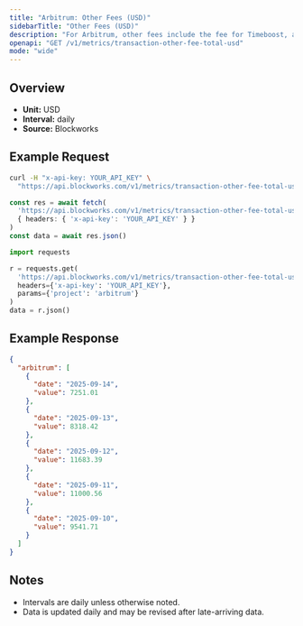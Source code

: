 ```yaml
---
title: "Arbitrum: Other Fees (USD)"
sidebarTitle: "Other Fees (USD)"
description: "For Arbitrum, other fees include the fee for Timeboost, an priroty auction for access to transactions with no delay compared to 200ms delay for the chain's sequencer"
openapi: "GET /v1/metrics/transaction-other-fee-total-usd"
mode: "wide"
---
```


## Overview

- **Unit:** USD
- **Interval:** daily
- **Source:** Blockworks

## Example Request

<CodeGroup>

```bash cURL
curl -H "x-api-key: YOUR_API_KEY" \
  "https://api.blockworks.com/v1/metrics/transaction-other-fee-total-usd?project=arbitrum"
```

```typescript TypeScript
const res = await fetch(
  'https://api.blockworks.com/v1/metrics/transaction-other-fee-total-usd?project=arbitrum',
  { headers: { 'x-api-key': 'YOUR_API_KEY' } }
)
const data = await res.json()
```

```python Python
import requests

r = requests.get(
  'https://api.blockworks.com/v1/metrics/transaction-other-fee-total-usd',
  headers={'x-api-key': 'YOUR_API_KEY'},
  params={'project': 'arbitrum'}
)
data = r.json()
```

</CodeGroup>

## Example Response

```json
{
  "arbitrum": [
    {
      "date": "2025-09-14",
      "value": 7251.01
    },
    {
      "date": "2025-09-13",
      "value": 8318.42
    },
    {
      "date": "2025-09-12",
      "value": 11683.39
    },
    {
      "date": "2025-09-11",
      "value": 11000.56
    },
    {
      "date": "2025-09-10",
      "value": 9541.71
    }
  ]
}
```

## Notes
- Intervals are daily unless otherwise noted.
- Data is updated daily and may be revised after late-arriving data.